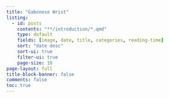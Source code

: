 ```yaml
---
title: "Gabonese Wrist"
listing:
  - id: posts
    contents: "**/introduction/*.qmd"
    type: default
    fields: [image, date, title, categories, reading-time]
    sort: "date desc"
    sort-ui: true
    filter-ui: true
    page-size: 10   
page-layout: full
title-block-banner: false
comments: false
toc: true
---
```

